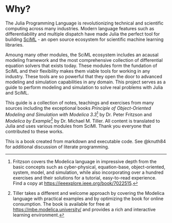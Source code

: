 # Why? {.unnumbered}

The Julia Programming Language is revolutionizing technical and scientific computing across many industries.
Modern language features such as differentiability and multiple dispatch have made Julia the perfect tool for building
[SciML](sciml.ai) - an open source ecosystem for scientific machine learning libraries.

Amoung many other modules, the SciML ecosystem includes an acausal modeling framework and the most comprehensive
collection of differential equation solvers that exists today. These modules form the fundation of SciML and their
flexibility makes them viable tools for working in any industry. These tools are so powerful that they
open the door to advanced modeling and simulation capabilities in any domain. This project serves as a guide to
perform modeling and simulation to solve real problems with Julia and SciML.

This guide is a collection of notes, teachings and exercises from many sources including the exceptional books
_Principle of Object-Oriented Modeling and Simulation with Modelica 3.3_[^pooms] by Dr. Peter Fritzson and
_Modelica by Example_[^mbe] by Dr. Michael M. Tiller. All content is translated to Julia and uses various modules
from SciMl. Thank you everyone that contributed to these works.

This is a book created from markdown and executable code.
See @knuth84 for additional discussion of literate programming.

[^pooms]: Fritzson covers the Modelica language in impressive depth from the basic concepts such as cyber-physical,
          equation-base, object-oriented, system, model, and simulation, while also incorporating over a hundred
          exercises and their solutions for a tutorial, easy-to-read experience. Find a copy at
          <https://ieeexplore.ieee.org/book/7022515>.
[^mbe]: Tiller takes a different and welcome approach by covering the Modelica language with practical examples
        and by optimizing the book for online consumption. The book is available for free at
        <https://mbe.modelica.university/> and provides a rich and interactive learning environment.